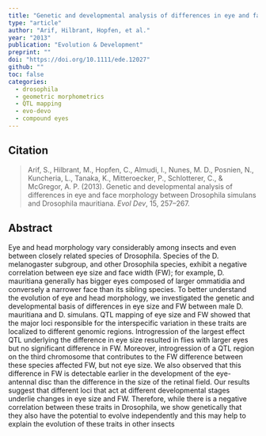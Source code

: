 ```yaml
---
title: "Genetic and developmental analysis of differences in eye and face morphology between <em>Drosophila simulans</em> and <em>Drosophila mauritiana</em>"
type: "article"
author: "Arif, Hilbrant, Hopfen, et al."
year: "2013"
publication: "Evolution & Development"
preprint: ""
doi: "https://doi.org/10.1111/ede.12027"
github: ""
toc: false
categories:
  - drosophila
  - geometric morphometrics
  - QTL mapping
  - evo-devo
  - compound eyes
---
```


## Citation

> Arif, S., Hilbrant, M., Hopfen, C., Almudi, I., Nunes, M. D., Posnien, N., Kuncheria, L., Tanaka, K., Mitteroecker, P., Schlotterer, C., & McGregor, A. P. (2013). Genetic and developmental analysis of differences in eye and face morphology between Drosophila simulans and Drosophila mauritiana. *Evol Dev*, 15, 257–267.


## Abstract

Eye and head morphology vary considerably among insects and even between closely related species of Drosophila. Species of the D. melanogaster subgroup, and other Drosophila species, exhibit a negative correlation between eye size and face width (FW); for example, D. mauritiana generally has bigger eyes composed of larger ommatidia and conversely a narrower face than its sibling species. To better understand the evolution of eye and head morphology, we investigated the genetic and developmental basis of differences in eye size and FW between male D. mauritiana and D. simulans. QTL mapping of eye size and FW showed that the major loci responsible for the interspecific variation in these traits are localized to different genomic regions. Introgression of the largest effect QTL underlying the difference in eye size resulted in flies with larger eyes but no significant difference in FW. Moreover, introgression of a QTL region on the third chromosome that contributes to the FW difference between these species affected FW, but not eye size. We also observed that this difference in FW is detectable earlier in the development of the eye-antennal disc than the difference in the size of the retinal field. Our results suggest that different loci that act at different developmental stages underlie changes in eye size and FW. Therefore, while there is a negative correlation between these traits in Drosophila, we show genetically that they also have the potential to evolve independently and this may help to explain the evolution of these traits in other insects